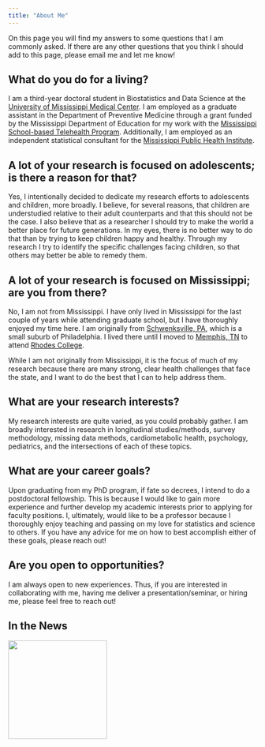 ```yaml
---
title: "About Me"
---
```


On this page you will find my answers to some questions that I am commonly asked. If there are any other questions that you think I should add to this page, please email me and let me know!

## What do you do for a living?

I am a third-year doctoral student in Biostatistics and Data Science at the [University of Mississippi Medical Center](https://www.umc.edu). I am employed as a graduate assistant in the Department of Preventive Medicine through a grant funded by the Mississippi Department of Education for my work with the [Mississippi School-based Telehealth Program](https://www.umc.edu/Healthcare/Telehealth/Schools/Home.html). Additionally, I am employed as an independent statistical consultant for the [Mississippi Public Health Institute](https://msphi.org).


## A lot of your research is focused on adolescents; is there a reason for that?

Yes, I intentionally decided to dedicate my research efforts to adolescents and children, more broadly. I believe, for several reasons, that children are understudied relative to their adult counterparts and that this should not be the case. I also believe that as a researcher I should try to make the world a better place for future generations. In my eyes, there is no better way to do that than by trying to keep children happy and healthy. Through my research I try to identify the specific challenges facing children, so that others may better be able to remedy them.

## A lot of your research is focused on Mississippi; are you from there?

No, I am not from Mississippi. I have only lived in Mississippi for the last couple of years while attending graduate school, but I have thoroughly enjoyed my time here. I am originally from [Schwenksville, PA](https://www.schwenksville-pa.org), which is a small suburb of Philadelphia. I lived there until I moved to [Memphis, TN](https://www.memphistn.gov) to attend [Rhodes College](https://www.rhodes.edu).

While I am not originally from Mississippi, it is the focus of much of my research because there are many strong, clear health challenges that face the state, and I want to do the best that I can to help address them. 

## What are your research interests?

My research interests are quite varied, as you could probably gather. I am broadly interested in research in longitudinal studies/methods, survey methodology, missing data methods, cardiometabolic health, psychology, pediatrics, and the intersections of each of these topics. 


## What are your career goals?

Upon graduating from my PhD program, if fate so decrees, I intend to do a postdoctoral fellowship. This is because I would like to gain more experience and further develop my academic interests prior to applying for faculty positions. I, ultimately, would like to be a professor because I thoroughly enjoy teaching and passing on my love for statistics and science to others. If you have any advice for me on how to best accomplish either of these goals, please reach out!      

## Are you open to opportunities?

I am always open to new experiences. Thus, if you are interested in collaborating with me, having me deliver a presentation/seminar, or hiring me, please feel free to reach out!

## In the News

[![](/Images/UMMC.png){width=200}](https://www.umc.edu/news/News_Articles/2023/05/Brian-Christman.html "People of the U")
